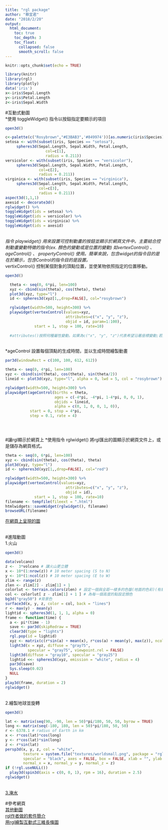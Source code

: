 ```yaml
---
title: "rgl package"
author: "蔡宜君"
date: "2018/2/20"
output: 
  html_document:
    toc: true
    toc_depth: 3
    toc_float:
      collapsed: false
      smooth_scroll: false
---
```

```r
knitr::opts_chunk$set(echo = TRUE)
```
```r
library(knitr)
library(rgl)
library(plotly)
data('iris')
x<-iris$Sepal.Length
y<-iris$Petal.Length
z<-iris$Sepal.Width
```
#互動式動圖
<br />
*使用 toggleWidget() 指令以按鈕指定要顯示的項目
```r
open3d()
```
```r
c<-palette(c("Rosybrown","#E3BAB3",'#849974'))[as.numeric(iris$Species)]
setosa <- with(subset(iris, Species == "setosa"), 
     spheres3d(Sepal.Length, Sepal.Width, Petal.Length, 
                  col=c[1],
                  radius = 0.211))
versicolor <- with(subset(iris, Species == "versicolor"), 
     spheres3d(Sepal.Length, Sepal.Width, Petal.Length, 
               col=c[2],
               radius = 0.211))
virginica <- with(subset(iris, Species == "virginica"), 
     spheres3d(Sepal.Length, Sepal.Width, Petal.Length, 
               col=c[3],
               radius = 0.211))
aspect3d(1,1,1)
axesid <- decorate3d()
rglwidget() %>%
toggleWidget(ids = setosa) %>%
toggleWidget(ids = versicolor) %>%
toggleWidget(ids = virginica) %>%
toggleWidget(ids = axesid)
```
<br />
*指令 playwidget() 用來設置可控制動畫的按鈕並顯示於網頁文件中。主要結合控制動畫變動特徵的指令(ex. 顏色的變動或是位置的變動) 如vertexControl() 、 ageControl() 、 propertyControl() 使用。簡單來說，包含widget的指令目的是在於顯示，包含Control的指令目的是設置。
<br />
*vertixControl() 控制某個對象的頂點位置，並使某物依照指定的位置移動。
```r
open3d()
```
```r
  theta <- seq(0, 6*pi, len=100)
  xyz <- cbind(sin(theta), cos(theta), theta)
  plot3d(xyz, type="l")
  id <- spheres3d(xyz[1,,drop=FALSE], col="rosybrown")

  rglwidget(width=500, height=300) %>%
  playwidget(vertexControl(values=xyz,
                           attributes=c("x", "y", "z"),
                           objid = id, param=1:100),
             start = 1, stop = 100, rate=10)
 
  #attributes()按照何種屬性變動。如果為c("x", "y", "z")代表希望沿著座標變動;若放入顏色則會變動顏色等...
```
<br />
*ageControl 設置每個頂點的生成時間，並以生成時間繪製動畫
```r
par3d(windowRect = c(100, 100, 612, 612))
```
```r
theta <- seq(0, 4*pi, len=100)
xyz <- cbind(sin(theta), cos(theta), sin(theta/2))
lineid <- plot3d(xyz, type="l", alpha = 0, lwd = 5, col = "rosybrown")

rglwidget(width=500, height=300) %>%
playwidget(ageControl(births = theta,
                      ages = c(-4*pi, -4*pi, 1-4*pi, 0, 0, 1),
                      objids = lineid,
                      alpha = c(0, 1, 0, 0, 1, 0)),
           start = 0, stop = 4*pi,
           step = 0.1, rate = 4)
  

      
```

#讓rgl顯示於網頁上
*使用指令 rglwidget()  將rgl匯出的圖顯示於網頁文件上，或是儲存為網頁格式。
```r
theta <- seq(0, 6*pi, len=100)
xyz <- cbind(sin(theta), cos(theta), theta)
plot3d(xyz, type="l")
id <- spheres3d(xyz[1,,drop=FALSE], col="red")

rglwidget(width=500, height=300) %>%
playwidget(vertexControl(values=xyz,
                           attributes=c("x", "y", "z"),
                           objid = id),
             start = 1, stop = 100, rate=10)
filename <- tempfile(fileext = ".html")
htmlwidgets::saveWidget(rglwidget(), filename)
browseURL(filename)
```
[在網頁上呈現的圖](http://localhost:25982/session/file24d4ece0aee.html)<br /><br />

#進階動圖
<br/>
1.火山
```r
open3d()
```
```r
data(volcano)
z <-  3*volcano # 讓火山更立體
x <- 10*(1:nrow(z)) # 10 meter spacing (S to N)
y <- 10*(1:ncol(z)) # 10 meter spacing (E to W)
zlim <- range(z)
zlen <- zlim[2] - zlim[1] + 1
colorlut <- terrain.colors(zlen) # 設定一個與全距一樣多的色盤(地面的色彩)(有幾種高度)
col <- colorlut[ z - zlim[1] + 1 ] # 為每一個高度的點設定顏色
bg3d("gray50") #背景色
surface3d(x, y, z, color = col, back = "lines")
r <- max(y) - mean(y)
lightid <- spheres3d(1, 1, 1, alpha = 0)
frame <- function(time) {
  a <- pi*(time - 1)
  save <- par3d(skipRedraw = TRUE)
  clear3d(type = "lights")
  rgl.pop(id = lightid)
  xyz <- matrix(c(r*sin(a) + mean(x), r*cos(a) + mean(y), max(z)), ncol = 3)
  light3d(x = xyz, diffuse = "gray75",
          specular = "gray75", viewpoint.rel = FALSE)
  light3d(diffuse = "gray10", specular = "gray25")
  lightid <<- spheres3d(xyz, emission = "white", radius = 4)
  par3d(save)
  Sys.sleep(0.02)
  NULL
}
play3d(frame, duration = 2)
rglwidget()
```
<br/ >
2.繪製地球並旋轉
```r
open3d()
```
```r
lat <- matrix(seq(90, -90, len = 50)*pi/180, 50, 50, byrow = TRUE)
long <- matrix(seq(-180, 180, len = 50)*pi/180, 50, 50)
r <- 6378.1 # radius of Earth in km
x <- r*cos(lat)*cos(long)
y <- r*cos(lat)*sin(long)
z <- r*sin(lat)
persp3d(x, y, z, col = "white",
        texture = system.file("textures/worldsmall.png", package = "rgl"),
        specular = "black", axes = FALSE, box = FALSE, xlab = "", ylab = "", zlab = "",
        normal_x = x, normal_y = y, normal_z = z)
if (!rgl.useNULL())
  play3d(spin3d(axis = c(0, 0, 1), rpm = 16), duration = 2.5)
rglwidget()
```
<br/>
[3.淹水](http://www.stats.uwo.ca/faculty/murdoch/talks/2015-12-02/rgl_on_the_web.html#36)


#參考網頁
<br/ >
[其他動圖](https://cran.r-project.org/web/packages/rgl/vignettes/WebGL.html)
<br/ >
[rgl作者做的套件簡介](http://www.stats.uwo.ca/faculty/murdoch/talks/2015-12-02/rgl_on_the_web.html#36)
<br/ >
[用rgl繪製互動式三維長條圖](https://stackoverflow.com/questions/37795608/hist3d-2d-plot-in-background-in-r)

